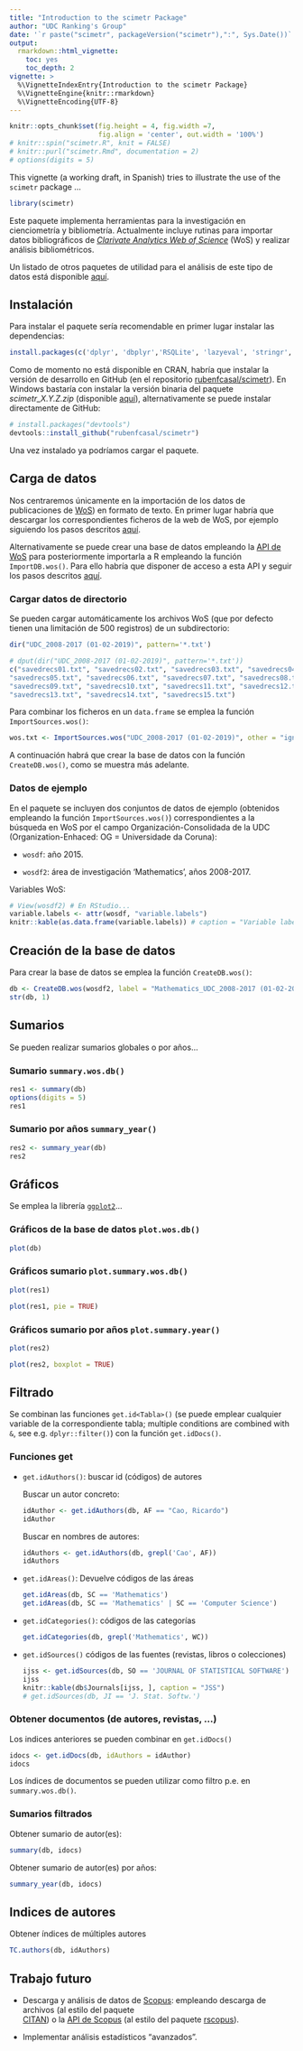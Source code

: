 ```yaml
---
title: "Introduction to the scimetr Package"
author: "UDC Ranking's Group"
date: '`r paste("scimetr", packageVersion("scimetr"),":", Sys.Date())`'
output: 
  rmarkdown::html_vignette:
    toc: yes
    toc_depth: 2
vignette: >
  %\VignetteIndexEntry{Introduction to the scimetr Package}
  %\VignetteEngine{knitr::rmarkdown}
  %\VignetteEncoding{UTF-8}
---
```



```r
knitr::opts_chunk$set(fig.height = 4, fig.width =7, 
                      fig.align = 'center', out.width = '100%')
# knitr::spin("scimetr.R", knit = FALSE)
# knitr::purl("scimetr.Rmd", documentation = 2)
# options(digits = 5)
```

This vignette (a working draft, in Spanish) tries to illustrate the use of the `scimetr` package ...

```r
library(scimetr)
```

Este paquete implementa herramientas para la investigación en cienciometría y bibliometría. Actualmente incluye rutinas para importar datos bibliográficos de 
[*Clarivate Analytics Web of Science*](http://www.webofknowledge.com) (WoS) 
y realizar análisis bibliométricos. 

Un listado de otros paquetes de utilidad para el análisis de este tipo de
datos está disponible [aquí](https://rubenfcasal.github.io/scimetr/articles/docs/R_packages.html).

Instalación
-----------

Para instalar el paquete sería recomendable en primer lugar instalar las dependencias:

```r
install.packages(c('dplyr', 'dbplyr','RSQLite', 'lazyeval', 'stringr', 'ggplot2', 'tidyr'. 'rmarkdown'))
```

Como de momento no está disponible en CRAN, habría que instalar 
la versión de desarrollo en GitHub (en el repositorio
[rubenfcasal/scimetr](https://github.com/rubenfcasal/scimetr)).
En Windows bastaría con instalar la versión binaria del paquete *scimetr_X.Y.Z.zip*
(disponible [aquí](https://github.com/rubenfcasal/scimetr/tree/master/docs)), 
alternativamente se puede instalar directamente de GitHub:
```r
# install.packages("devtools")
devtools::install_github("rubenfcasal/scimetr")
```

Una vez instalado ya podríamos cargar el paquete.

Carga de datos
--------------

Nos centraremos únicamente en la importación de los datos de publicaciones de [WoS](http://www.webofknowledge.com)) en formato de texto.
En primer lugar habría que descargar los correspondientes ficheros de la web de WoS, por ejemplo siguiendo los pasos descritos [aquí](https://rubenfcasal.github.io/scimetr/articles/docs/WoS_export.html).


Alternativamente se puede crear una base de datos empleando la [API de WoS](https://developer.clarivate.com/apis) para posteriormente importarla a R empleando la función `ImportDB.wos()`. 
Para ello habría que disponer de acceso a esta API y seguir los pasos descritos [aquí](https://rubenfcasal.github.io/scimetr/articles/docs/wos_bd.html).


### Cargar datos de directorio

Se pueden cargar automáticamente los archivos WoS
(que por defecto tienen una limitación de 500 registros) de un subdirectorio:

```r
dir("UDC_2008-2017 (01-02-2019)", pattern='*.txt')
```
```r
# dput(dir("UDC_2008-2017 (01-02-2019)", pattern='*.txt'))
c("savedrecs01.txt", "savedrecs02.txt", "savedrecs03.txt", "savedrecs04.txt", 
"savedrecs05.txt", "savedrecs06.txt", "savedrecs07.txt", "savedrecs08.txt", 
"savedrecs09.txt", "savedrecs10.txt", "savedrecs11.txt", "savedrecs12.txt", 
"savedrecs13.txt", "savedrecs14.txt", "savedrecs15.txt")
```

Para combinar los ficheros en un `data.frame` se emplea la función 
`ImportSources.wos()`:

```r
wos.txt <- ImportSources.wos("UDC_2008-2017 (01-02-2019)", other = "ignore")
```

A continuación habrá que crear la base de datos con la función `CreateDB.wos()`,
como se muestra más adelante.

### Datos de ejemplo

En el paquete se incluyen dos conjuntos de datos de ejemplo 
(obtenidos empleando la función `ImportSources.wos()`) 
correspondientes a la búsqueda en WoS 
por el campo Organización-Consolidada de la UDC 
(Organization-Enhaced: OG = Universidade da Coruna):

- `wosdf`: año 2015.

- `wosdf2`:  área de investigación 'Mathematics', años 2008-2017.

Variables WoS:

```r
# View(wosdf2) # En RStudio...
variable.labels <- attr(wosdf, "variable.labels")
knitr::kable(as.data.frame(variable.labels)) # caption = "Variable labels"
```

Creación de la base de datos
----------------------------

Para crear la base de datos se emplea la función `CreateDB.wos()`:

```r
db <- CreateDB.wos(wosdf2, label = "Mathematics_UDC_2008-2017 (01-02-2019)")
str(db, 1)
```


Sumarios
--------

Se pueden realizar sumarios globales o por años...

### Sumario `summary.wos.db()`

```r
res1 <- summary(db)
options(digits = 5)
res1
```

### Sumario por años `summary_year()`

```r
res2 <- summary_year(db)
res2
```


Gráficos
--------

Se emplea la librería [`ggplot2`](https://ggplot2.tidyverse.org)...


### Gráficos de la base de datos `plot.wos.db()`

```r
plot(db)
```

### Gráficos sumario `plot.summary.wos.db()`

```r
plot(res1)

plot(res1, pie = TRUE)
```

### Gráficos sumario por años `plot.summary.year()`

```r
plot(res2)

plot(res2, boxplot = TRUE)
```

Filtrado
--------

Se combinan las funciones `get.id<Tabla>()` 
(se puede emplear cualquier variable de la correspondiente tabla; 
multiple conditions are combined with `&`, see e.g. `dplyr::filter()`) 
con la función `get.idDocs()`.

### Funciones get

- `get.idAuthors()`: buscar id (códigos) de autores

    Buscar un autor concreto:
      
    ```r
    idAuthor <- get.idAuthors(db, AF == "Cao, Ricardo")
    idAuthor
    ```
      
    Buscar en nombres de autores:
      
    ```r
    idAuthors <- get.idAuthors(db, grepl('Cao', AF))
    idAuthors
    ```

- `get.idAreas()`: Devuelve códigos de las áreas

    ```r
    get.idAreas(db, SC == 'Mathematics')
    get.idAreas(db, SC == 'Mathematics' | SC == 'Computer Science')
    ```

- `get.idCategories()`: códigos de las categorías

    ```r
    get.idCategories(db, grepl('Mathematics', WC))
    ```

- `get.idSources()` códigos de las fuentes (revistas, libros o colecciones)

    ```r
    ijss <- get.idSources(db, SO == 'JOURNAL OF STATISTICAL SOFTWARE')
    ijss
    knitr::kable(db$Journals[ijss, ], caption = "JSS")
    # get.idSources(db, JI == 'J. Stat. Softw.')
    ```

### Obtener documentos (de autores, revistas, ...)

Los indices anteriores se pueden combinar en `get.idDocs()`

```r
idocs <- get.idDocs(db, idAuthors = idAuthor)
idocs
```

Los índices de documentos se pueden utilizar como filtro p.e. en `summary.wos.db()`.

### Sumarios filtrados

Obtener sumario de autor(es):

```r
summary(db, idocs)
```

Obtener sumario de autor(es) por años:

```r
summary_year(db, idocs)
```


Indices de autores
------------------

Obtener índices de múltiples autores

```r
TC.authors(db, idAuthors)
```

Trabajo futuro
--------------
  
- Descarga y análisis de datos de [Scopus](https://www.scopus.com): 
  empleando descarga de archivos
  (al estilo del paquete   
  [CITAN](https://CRAN.R-project.org/package=CITAN)) 
  o la [API de Scopus](https://dev.elsevier.com/sc_apis.html)
  (al estilo del paquete 
  [rscopus](https://CRAN.R-project.org/package=rscopus)).
  
- Implementar análisis estadísticos "avanzados".  

